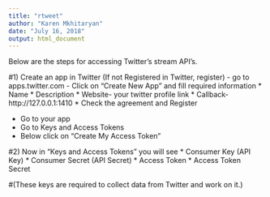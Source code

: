 ```yaml
---
title: "rtweet"
author: "Karen Mkhitaryan"
date: "July 16, 2018"
output: html_document
---
```


Below are the steps for accessing Twitter's stream API's.

#1) Create an app in Twitter (If not Registered in Twitter, register)
  - go to apps.twitter.com 
  - Click on "Create New App" and fill required information
    * Name
    * Description
    * Website- your twitter profile link
    * Callback- http://127.0.0.1:1410
    * Check the agreement and Register
    
  - Go to your app
  - Go to Keys and Access Tokens
  - Below click on "Create My Access Token"
  
#2) Now in "Keys and Access Tokens" you will see
* Consumer Key (API Key)
* Consumer Secret (API Secret)
* Access Token
* Access Token Secret

#(These keys are required to collect data from Twitter and work on it.)
